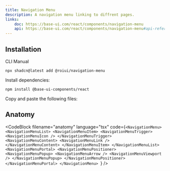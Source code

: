 ```yaml
---
title: Navigation Menu
description: A navigation menu linking to diffrent pages.
links:
    doc: https://base-ui.com/react/components/navigation-menu
    api: https://base-ui.com/react/components/navigation-menu#api-reference
---
```


<ComponentPreview name="navigation-menu-demo" />

## Installation

<InstallationTabs>

<InstallationTabsList>
    <InstallationTabsTrigger value="cli">CLI</InstallationTabsTrigger>
    <InstallationTabsTrigger value="manual">Manual</InstallationTabsTrigger>
</InstallationTabsList>

<InstallationTabsContent value="cli">

```package-install
npx shadcn@latest add @roiui/navigation-menu
```

</InstallationTabsContent>

<InstallationTabsContent value="manual" data-manual="true">

Install dependencies:

```package-install
npm install @base-ui-components/react
```

Copy and paste the following files:

<ComponentSource
    name="navigation-menu"
/>

</InstallationTabsContent>

</InstallationTabs>

## Anatomy

<CodeBlock
filename="anatomy"
  language="tsx"
  code={`<NavigationMenu>
    <NavigationMenuList>
        <NavigationMenuItem>
            <NavigationMenuTrigger>
                <NavigationMenuIcon />
            </NavigationMenuTrigger>
            <NavigationMenuContent>
                <NavigationMenuLink />
            </NavigationMenuContent>
        </NavigationMenuItem>
    </NavigationMenuList>
    <NavigationMenuPortal>
        <NavigationMenuPositioner>
            <NavigationMenuPopup>
                <NavigationMenuArrow />
                <NavigationMenuViewport />
            </NavigationMenuPopup>
        </NavigationMenuPositioner>
    </NavigationMenuPortal>
</NavigationMenu>
`} />



